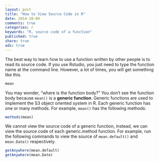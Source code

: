 ```yaml
---
layout: post
title: "How to View Source Code in R"
date: 2014-10-09
comments: true
categories: r
keywords: "R, source code of a function"
published: true
share: true
ads: true
---
```


The best way to learn how to use a function written by other people is to read its source code. If you use Rstudio, you just need to type the function name at the command line. However, a lot of times, you will get something like this. 
```r
mean
```

You may wonder, "where is the function body?" You don't see the function body because `mean()` is a **generic function**. Generic functions are used to implement the S3 object oriented system in R. Each generic function has one or many methods. For example, `mean()` has the following methods:
```r
methods(mean)
```

We cannot view the source code of a generic function, instead, we can view the source code of each generic.method function. For example, run the following commands to view the source of `mean.default()` and `mean.Date()` respectively.
```r
getAnywhere(mean.default)
getAnywhere(mean.Date)
```


